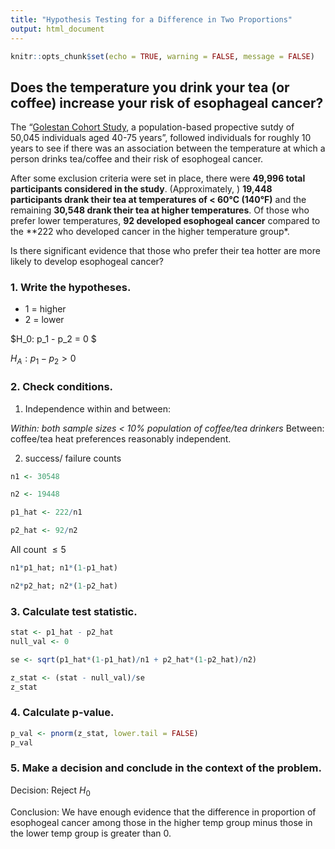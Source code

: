 ```yaml
---
title: "Hypothesis Testing for a Difference in Two Proportions"
output: html_document
---
```


```r
knitr::opts_chunk$set(echo = TRUE, warning = FALSE, message = FALSE)
```

## Does the temperature you drink your tea (or coffee) increase your risk of esophageal cancer?

The "[Golestan Cohort Study](https://onlinelibrary.wiley.com/doi/epdf/10.1002/ijc.32220), a population-based propective sutdy of 50,045 individuals aged 40-75 years", followed individuals for roughly 10 years to see if there was an association between the temperature at which a person drinks tea/coffee and their risk of esophogeal cancer.

After some exclusion criteria were set in place, there were **49,996 total participants considered in the study**. (Approximately, ) **19,448 participants drank their tea at temperatures of < 60°C (140°F)** and the remaining **30,548 drank their tea at higher temperatures**. Of those who prefer lower temperatures, **92 developed esophogeal cancer** compared to the **222 who developed cancer in the higher temperature group*. 

Is there significant evidence that those who prefer their tea hotter are more likely to develop esophogeal cancer?



### 1. Write the hypotheses.
* 1 = higher
* 2 = lower

$H_0: p_1 - p_2 = 0 $ 

$H_A: p_1 -p_2 > 0$


### 2. Check conditions.

1. Independence within and between:

*Within: both sample sizes < 10% population of coffee/tea drinkers 
*Between: coffee/tea heat preferences reasonably independent.

2. success/ failure counts

```r
n1 <- 30548

n2 <- 19448

p1_hat <- 222/n1

p2_hat <- 92/n2
```

All count $\leq 5$
```r
n1*p1_hat; n1*(1-p1_hat)

n2*p2_hat; n2*(1-p2_hat)
```

### 3. Calculate test statistic.
```r
stat <- p1_hat - p2_hat
null_val <- 0

se <- sqrt(p1_hat*(1-p1_hat)/n1 + p2_hat*(1-p2_hat)/n2)

z_stat <- (stat - null_val)/se
z_stat
```


### 4. Calculate p-value.
```r
p_val <- pnorm(z_stat, lower.tail = FALSE)
p_val
```


### 5. Make a decision and conclude in the context of the problem.

Decision: Reject $H_0$

Conclusion: We have enough evidence that the difference in proportion of esophogeal cancer among those in the higher temp group minus those in the lower temp group is greater than 0. 


